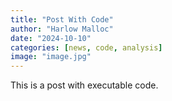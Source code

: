 ```yaml
---
title: "Post With Code"
author: "Harlow Malloc"
date: "2024-10-10"
categories: [news, code, analysis]
image: "image.jpg"
---
```


This is a post with executable code.
